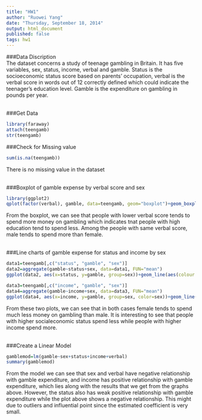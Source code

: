 ```yaml
---
title: "HW1"
author: "Ruowei Yang"
date: "Thursday, September 18, 2014"
output: html_document
published: false
tags: hw1
---
```

###Data Discription <br>
The dataset concerns a study of teenage gambling in Britain. It has five variables, sex, status, income, verbal and gamble. Status is the socioeconomic status score based on parents' occupation, verbal is the verbal score in words out of 12 correctly defined which could indicate the teenager's education level. Gamble is the expenditure on gambling in pounds per year. 
<br> <br>

###Get Data
```r
library(faraway)
attach(teengamb)
str(teengamb)
```

###Check for Missing value
```r
sum(is.na(teengamb))
```
There is no missing value in the dataset
<br> <br>
<p align="center">
###Boxplot of gamble expense by verbal score and sex
```r
library(ggplot2)
qplot(factor(verbal), gamble, data=teengamb, geom="boxplot")+geom_boxplot(aes(fill = factor(sex)))
```
<p>

From the boxplot, we can see that people with lower verbal score tends to spend more money on gambling which indicates tnat people with high education tend to spend less. Among the people with same verbal score, male tends to spend more than female.
<br> <br>
<p align="center">
###Line charts of gamble expense for status and income by sex
```r
data1=teengamb[,c("status", "gamble", "sex")]
data2=aggregate(gamble~status+sex, data=data1, FUN="mean")
ggplot(data2, aes(x=status, y=gamble, group=sex))+geom_line(aes(colour = sex))

data3=teengamb[,c("income", "gamble", "sex")]
data4=aggregate(gamble~income+sex, data=data3, FUN="mean")
ggplot(data4, aes(x=income, y=gamble, group=sex, color=sex))+geom_line()
```
<p>

From these two plots, we can see that in both cases female tends to spend much less money on gambling than male. It is interesting to see that people with higher socialeconomic status spend less while people with higher income spend more.
<br> <br>

###Create a Linear Model
```r
gamblemod=lm(gamble~sex+status+income+verbal)
summary(gamblemod)
```
From the model we can see that sex and verbal have negative relationship with gamble expenditure, and income has positive relationship with gamble expenditure, which lies along with the results that we get from the graphs above. However, the status also has weak positive relationship with gamble expenditure while the plot above shows a negative relationship. This might due to outliers and influential point since the estimated coefficient is very small.